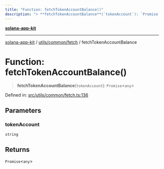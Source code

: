 ```yaml
---
title: "Function: fetchTokenAccountBalance()"
description: "> **fetchTokenAccountBalance**(`tokenAccount`): `Promise`\<`any`\>"
---
```


[**solana-app-kit**](../../../../README.mdx)

***

[solana-app-kit](../../../../README.mdx) / [utils/common/fetch](../README.mdx) / fetchTokenAccountBalance

# Function: fetchTokenAccountBalance()

> **fetchTokenAccountBalance**(`tokenAccount`): `Promise`\<`any`\>

Defined in: [src/utils/common/fetch.ts:136](https://github.com/SendArcade/solana-social-starter/blob/b27156124ee1831d644b1af765e8d55a2885cd4f/src/utils/common/fetch.ts#L136)

## Parameters

### tokenAccount

`string`

## Returns

`Promise`\<`any`\>
